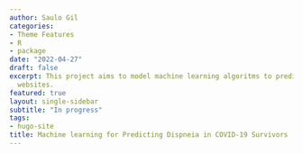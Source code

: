 ```yaml
---
author: Saulo Gil
categories:
- Theme Features
- R
- package
date: "2022-04-27"
draft: false
excerpt: This project aims to model machine learning algoritms to predict dyspnea in COVID-19 survivors 6-9 months after hospital discharge. 
  websites.
featured: true
layout: single-sidebar
subtitle: "In progress"
tags:
- hugo-site
title: Machine learning for Predicting Dispneia in COVID-19 Survivors
---
```


